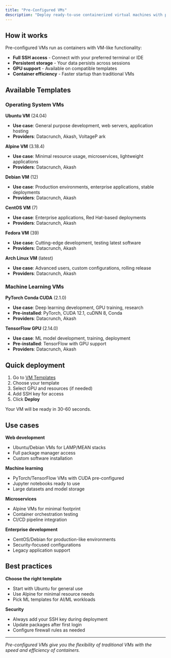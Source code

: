 ```yaml
---
title: "Pre-Configured VMs"
description: "Deploy ready-to-use containerized virtual machines with popular operating systems and ML frameworks. Full SSH access included."
---
```


## How it works

Pre-configured VMs run as containers with VM-like functionality:
- **Full SSH access** - Connect with your preferred terminal or IDE
- **Persistent storage** - Your data persists across sessions
- **GPU support** - Available on compatible templates
- **Container efficiency** - Faster startup than traditional VMs

## Available Templates

### Operating System VMs

**Ubuntu VM** (24.04)
- **Use case**: General purpose development, web servers, application hosting
- **Providers**: Datacrunch, Akash, VoltageP ark

**Alpine VM** (3.18.4)  
- **Use case**: Minimal resource usage, microservices, lightweight applications
- **Providers**: Datacrunch, Akash

**Debian VM** (12)
- **Use case**: Production environments, enterprise applications, stable deployments
- **Providers**: Datacrunch, Akash

**CentOS VM** (7)
- **Use case**: Enterprise applications, Red Hat-based deployments
- **Providers**: Datacrunch, Akash

**Fedora VM** (39)
- **Use case**: Cutting-edge development, testing latest software
- **Providers**: Datacrunch, Akash

**Arch Linux VM** (latest)
- **Use case**: Advanced users, custom configurations, rolling release
- **Providers**: Datacrunch, Akash

### Machine Learning VMs

**PyTorch Conda CUDA** (2.1.0)
- **Use case**: Deep learning development, GPU training, research
- **Pre-installed**: PyTorch, CUDA 12.1, cuDNN 8, Conda
- **Providers**: Datacrunch, Akash

**TensorFlow GPU** (2.14.0)
- **Use case**: ML model development, training, deployment
- **Pre-installed**: TensorFlow with GPU support
- **Providers**: Datacrunch, Akash

## Quick deployment

1. Go to [VM Templates](https://console.aquanode.io/templates/vm)
2. Choose your template
3. Select GPU and resources (if needed)
4. Add SSH key for access
5. Click **Deploy**

Your VM will be ready in 30-60 seconds.

## Use cases

**Web development**
- Ubuntu/Debian VMs for LAMP/MEAN stacks
- Full package manager access
- Custom software installation

**Machine learning**
- PyTorch/TensorFlow VMs with CUDA pre-configured
- Jupyter notebooks ready to use
- Large datasets and model storage

**Microservices**
- Alpine VMs for minimal footprint
- Container orchestration testing
- CI/CD pipeline integration

**Enterprise development**
- CentOS/Debian for production-like environments
- Security-focused configurations
- Legacy application support

## Best practices

**Choose the right template**
- Start with Ubuntu for general use
- Use Alpine for minimal resource needs
- Pick ML templates for AI/ML workloads

**Security**
- Always add your SSH key during deployment
- Update packages after first login
- Configure firewall rules as needed

---

*Pre-configured VMs give you the flexibility of traditional VMs with the speed and efficiency of containers.*

